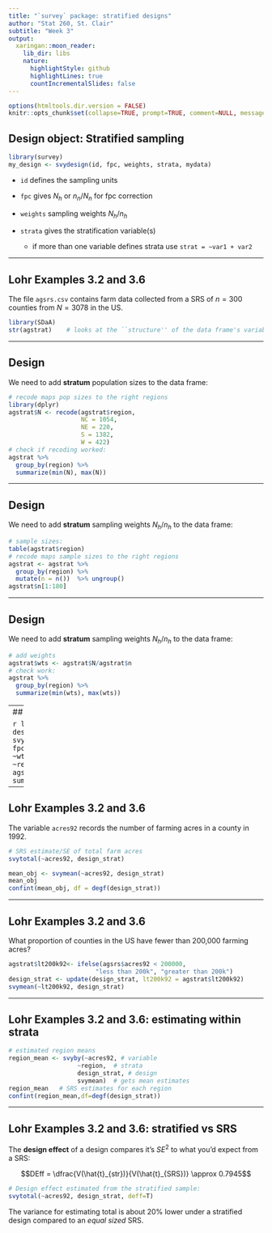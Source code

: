 ```yaml
---
title: "`survey` package: stratified designs"
author: "Stat 260, St. Clair"
subtitle: "Week 3"
output:
  xaringan::moon_reader:
    lib_dir: libs
    nature:
      highlightStyle: github
      highlightLines: true
      countIncrementalSlides: false
---
```


```r
options(htmltools.dir.version = FALSE)
knitr::opts_chunk$set(collapse=TRUE, prompt=TRUE, comment=NULL, message = FALSE, warning = FALSE)
```


## Design object: Stratified sampling

```r
library(survey)
my_design <- svydesign(id, fpc, weights, strata, mydata)
```

- `id` defines the sampling units

- `fpc` gives $N_h$ or $n_n/N_n$ for fpc correction

- `weights` sampling weights $N_h/n_h$

- `strata` gives the stratification variable(s)
  - if more than one variable defines strata use `strat = ~var1 + var2`


---

## Lohr Examples 3.2 and 3.6

The file  `agsrs.csv` contains farm data collected from a SRS of $n=300$  counties from $N=3078$ in the US. 

```r
library(SDaA)
str(agstrat)    # looks at the ``structure'' of the data frame's variables
``` 

---

## Design

We need to add **stratum** population sizes to the data frame:

```r
# recode maps pop sizes to the right regions
library(dplyr)
agstrat$N <- recode(agstrat$region, 
                    NC = 1054, 
                    NE = 220, 
                    S = 1382, 
                    W = 422)
# check if recoding worked:
agstrat %>% 
  group_by(region) %>% 
  summarize(min(N), max(N))
```



---

## Design

We need to add **stratum** sampling weights $N_h/n_h$ to the data frame:

```r
# sample sizes:
table(agstrat$region)
# recode maps sample sizes to the right regions
agstrat <- agstrat %>% 
  group_by(region) %>% 
  mutate(n = n())  %>% ungroup()
agstrat$n[1:180]
```



---

## Design

We need to add **stratum** sampling weights $N_h/n_h$ to the data frame:

```r
# add weights
agstrat$wts <- agstrat$N/agstrat$n
# check work:
agstrat %>% 
  group_by(region) %>% 
  summarize(min(wts), max(wts))
```


---
## Design

```r
library(survey)
design_strat <- svydesign(id= ~1, 
                        fpc= ~N, 
                        weights= ~wts, 
                        strata = ~region,
                        data= agstrat)
summary(design_strat)
```





---

## Lohr Examples 3.2 and 3.6

The variable `acres92`  records the number of farming acres in a county in 1992.

```r
# SRS estimate/SE of total farm acres
svytotal(~acres92, design_strat)  
```

```r
mean_obj <- svymean(~acres92, design_strat)
mean_obj
confint(mean_obj, df = degf(design_strat))
```


---

## Lohr Examples 3.2 and 3.6

What proportion of counties in the US have fewer than 200,000 farming acres?

```r
agstrat$lt200k92<- ifelse(agsrs$acres92 < 200000, 
                        "less than 200k", "greater than 200k") 
design_strat <- update(design_strat, lt200k92 = agstrat$lt200k92)
svymean(~lt200k92, design_strat)
```



---

## Lohr Examples 3.2 and 3.6: estimating within strata

```r
# estimated region means
region_mean <- svyby(~acres92, # variable
                   ~region,  # strata
                   design_strat, # design
                   svymean)  # gets mean estimates
region_mean   # SRS estimates for each region
confint(region_mean,df=degf(design_strat))
```

---

## Lohr Examples 3.2 and 3.6: stratified vs SRS

The **design effect** of a design compares it's $SE^2$ to what you'd expect from a SRS:

$$DEff = \dfrac{V(\hat{t}_{str})}{V(\hat{t}_{SRS})} \approx 0.7945$$

```r
# Design effect estimated from the stratified sample:
svytotal(~acres92, design_strat, deff=T) 
```

The variance for estimating total is about 20% lower under a stratified design compared to an *equal sized* SRS. 
